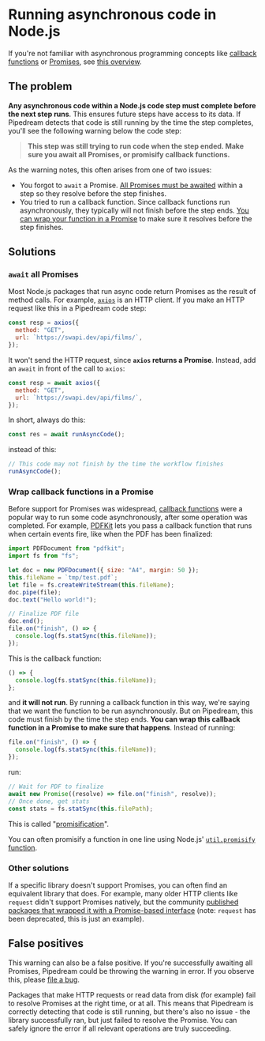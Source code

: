 
# Running asynchronous code in Node.js

<VideoPlayer src="https://www.youtube.com/embed/6mmJyAW7kJI" title="Running asynchronous code in Node.js code steps" />

If you're not familiar with asynchronous programming concepts like [callback functions](https://developer.mozilla.org/en-US/docs/Glossary/Callback_function) or [Promises](https://developer.mozilla.org/en-US/docs/Web/JavaScript/Guide/Using_promises), see [this overview](https://eloquentjavascript.net/11_async.html).

## The problem

**Any asynchronous code within a Node.js code step must complete before the next step runs**. This ensures future steps have access to its data. If Pipedream detects that code is still running by the time the step completes, you'll see the following warning below the code step:

> **This step was still trying to run code when the step ended. Make sure you await all Promises, or promisify callback functions.**

As the warning notes, this often arises from one of two issues:

- You forgot to `await` a Promise. [All Promises must be awaited](#await-all-promises) within a step so they resolve before the step finishes.
- You tried to run a callback function. Since callback functions run asynchronously, they typically will not finish before the step ends. [You can wrap your function in a Promise](#wrap-callback-functions-in-a-promise) to make sure it resolves before the step finishes.

## Solutions

### `await` all Promises

Most Node.js packages that run async code return Promises as the result of method calls. For example, [`axios`](/workflows/building-workflows/code/nodejs/http-requests/#basic-axios-usage-notes) is an HTTP client. If you make an HTTP request like this in a Pipedream code step:

```javascript
const resp = axios({
  method: "GET",
  url: `https://swapi.dev/api/films/`,
});
```

It won't send the HTTP request, since **`axios` returns a Promise**. Instead, add an `await` in front of the call to `axios`:

```javascript
const resp = await axios({
  method: "GET",
  url: `https://swapi.dev/api/films/`,
});
```

In short, always do this:

```javascript
const res = await runAsyncCode();
```

instead of this:

```javascript
// This code may not finish by the time the workflow finishes
runAsyncCode();
```

### Wrap callback functions in a Promise

Before support for Promises was widespread, [callback functions](https://developer.mozilla.org/en-US/docs/Glossary/Callback_function) were a popular way to run some code asynchronously, after some operation was completed. For example, [PDFKit](https://pdfkit.org/) lets you pass a callback function that runs when certain events fire, like when the PDF has been finalized:

```javascript
import PDFDocument from "pdfkit";
import fs from "fs";

let doc = new PDFDocument({ size: "A4", margin: 50 });
this.fileName = `tmp/test.pdf`;
let file = fs.createWriteStream(this.fileName);
doc.pipe(file);
doc.text("Hello world!");

// Finalize PDF file
doc.end();
file.on("finish", () => {
  console.log(fs.statSync(this.fileName));
});
```

This is the callback function:

```javascript
() => {
  console.log(fs.statSync(this.fileName));
};
```

and **it will not run**. By running a callback function in this way, we're saying that we want the function to be run asynchronously. But on Pipedream, this code must finish by the time the step ends. **You can wrap this callback function in a Promise to make sure that happens**. Instead of running:

```javascript
file.on("finish", () => {
  console.log(fs.statSync(this.fileName));
});
```

run:

```javascript
// Wait for PDF to finalize
await new Promise((resolve) => file.on("finish", resolve));
// Once done, get stats
const stats = fs.statSync(this.filePath);
```

This is called "[promisification](https://javascript.info/promisify)".

You can often promisify a function in one line using Node.js' [`util.promisify` function](https://2ality.com/2017/05/util-promisify.html).

### Other solutions

If a specific library doesn't support Promises, you can often find an equivalent library that does. For example, many older HTTP clients like `request` didn't support Promises natively, but the community [published packages that wrapped it with a Promise-based interface](https://www.npmjs.com/package/request#promises--asyncawait) (note: `request` has been deprecated, this is just an example).

## False positives

This warning can also be a false positive. If you're successfully awaiting all Promises, Pipedream could be throwing the warning in error. If you observe this, please [file a bug](https://github.com/PipedreamHQ/pipedream/issues/new?assignees=&labels=bug&template=bug_report.md&title=%5BBUG%5D+).

Packages that make HTTP requests or read data from disk (for example) fail to resolve Promises at the right time, or at all. This means that Pipedream is correctly detecting that code is still running, but there's also no issue - the library successfully ran, but just failed to resolve the Promise. You can safely ignore the error if all relevant operations are truly succeeding.
